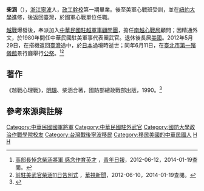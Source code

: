 '''柴涵'''（{{bd|1927年|06月30日|2012年|05月29日}}），[[浙江|浙江]][[寧波|寧波]]人，[[政工幹校|政工幹校]]第一期畢業。後至美軍心戰班受訓，並在[[紐約大學|紐約大學]]進修，後返回臺灣，於國軍心戰單位任職。

[[越戰|越戰]]爆發後，奉派加入[[中華民國駐越軍事顧問團|中華民國駐越軍事顧問團]]，擔任[[南越心戰局|南越心戰局]]顧問；因精通外文，於1980年間任中華民國駐美軍事代表團武官。退休後長居[[美國|美國]]。2012年5月29日，在搭機返回[[臺灣|臺灣]]途中，於[[日本|日本]]過境時逝世；同年6月11日，在[[臺北市第一殯儀館|臺北市第一殯儀館]]景行廳舉行[[公祭|公祭]]。<ref>[http://news.gpwb.gov.tw/news.aspx?ydn=026dTHGgTRNpmRFEgxcbfbBlvy%2F7DopDATM56oOni4R%2F71%2Fxo%2B7kgJ%2Bz40qh3dZXNRmnHGdU%2BlwxiXlNHK8W53h2V8znYTs1zaVGFEIkbsM%3D 高部長悼念柴涵將軍 感念作育英才] {{Wayback|url=http://news.gpwb.gov.tw/news.aspx?ydn=026dTHGgTRNpmRFEgxcbfbBlvy%2F7DopDATM56oOni4R%2F71%2Fxo%2B7kgJ%2Bz40qh3dZXNRmnHGdU%2BlwxiXlNHK8W53h2V8znYTs1zaVGFEIkbsM%3D |date=20140201165306 }}，[[青年日報|青年日報]]，2012-06-12，2014-01-19查閱。{{zh-tw}}</ref><ref>[http://news.cts.com.tw/cna/politics/201206/201206101022464.html 前駐美武官柴涵11日告別式] {{webarchive|url=https://web.archive.org/web/20140201215310/http://news.cts.com.tw/cna/politics/201206/201206101022464.html |date=2014-02-01 }}，[[華視新聞|華視新聞]]，2012-06-10，2014-01-19查閱。{{zh-tw}}</ref>

== 著作 ==
《越戰心理戰》，[[明驥|明驥]]、柴涵合著，國防部總政戰部出版，1990。<ref>{{Cite web |url=http://hylib.lib.cute.edu.tw/webpac/bookDetail.do?id=108252 |title=中國科技大學圖書資訊中心 |access-date=2014-01-18 |archive-date=2019-09-04 |archive-url=https://web.archive.org/web/20190904141357/http://hylib.lib.cute.edu.tw/webpac/bookDetail.do?id=108252 |dead-url=no }}</ref>

== 參考來源與註解 ==
{{reflist}}

{{臺灣軍事人物小作品}}
{{DEFAULTSORT:C}}
[[Category:中華民國國軍將軍|Category:中華民國國軍將軍]]
[[Category:中華民國駐外武官|Category:中華民國駐外武官]]
[[Category:國防大學政治作戰學院校友|Category:國防大學政治作戰學院校友]]
[[Category:台灣戰後寧波移民|Category:台灣戰後寧波移民]]
[[Category:移民美國的中華民國人|Category:移民美國的中華民國人]]
[[Category:世恩堂柴氏|H]]
[[Category:柴姓|H]]